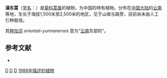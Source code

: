 {{Speciesbox
| taxon = Artemisia orientali-yunnanensis
| binomial_authority = [[凌元洁|Y. R. Ling]], 1988
}}

'''滇东蒿'''（[[学名|学名]]：{{lang|la|''Artemisia orientali-yunnanensis''}}）是[[菊科|菊科]][[蒿属|蒿属]]的植物，为中国的特有植物。分布在[[中国大陆|中国大陆]]的[[云南|云南]]等地，生长于海拔1,500米至2,500米的地区，见于山坡与路旁，目前尚未由人工引种栽培。

其[[种加词|种加词]] ''orientali-yunnanensis'' 意为“[[云南|云南]]东部的”。

== 参考文献 ==
<div class="references-small">
* {{cite web| url =http://www.bioinfo.cn/db05/KmzwSpecies.php?action=view&id=3878| title =滇东蒿| work =《中国高等植物数据库全库》| publisher =中国科学院微生物研究所| author =昆明植物研究所| accessdate =2009-02-24| deadurl =yes| archiveurl =https://web.archive.org/web/20160305064854/http://www.bioinfo.cn/db05/KmzwSpecies.php?action=view&id=3878| archivedate =2016-03-05}}
</div>

{{Taxonbar}}
[[Category:蒿属|D]]
[[Category:中国特有植物|D]]
[[Category:云南植物|D]]
[[Category:1988年描述的植物|1988年描述的植物]]